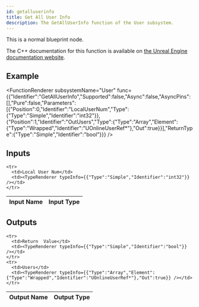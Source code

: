```yaml
---
id: getalluserinfo
title: Get All User Info
description: The GetAllUserInfo function of the User subsystem.
---
```



This is a normal blueprint node.

The C++ documentation for this function is available on [the Unreal Engine documentation website](https://dev.epicgames.com/documentation/en-us/unreal-engine/API/Plugins/OnlineSubsystem/Interfaces/IOnlineUser/).

## Example

<FunctionRenderer subsystemName="User" func={{"Identifier":"GetAllUserInfo","Supported":false,"Async":false,"AsyncPins":[],"Pure":false,"Parameters":[{"Position":0,"Identifier":"LocalUserNum","Type":{"Type":"Simple","Identifier":"int32"}},{"Position":1,"Identifier":"OutUsers","Type":{"Type":"Array","Element":{"Type":"Wrapped","Identifier":"UOnlineUserRef*"},"Out":true}}],"ReturnType":{"Type":"Simple","Identifier":"bool"}}} />

## Inputs


<table>
  <thead>
    <tr>
      <th>Input Name</th>
      <th>Input Type</th>
    </tr>
  </thead>
  <tbody>
    
    <tr>
      <td>Local User Num</td>
      <td><TypeRenderer typeInfo={{"Type":"Simple","Identifier":"int32"}} /></td>
    </tr>
  </tbody>
</table>


## Outputs


<table>
  <thead>
    <tr>
      <th>Output Name</th>
      <th>Output Type</th>
    </tr>
  </thead>
  <tbody>
    
    <tr>
      <td>Return  Value</td>
      <td><TypeRenderer typeInfo={{"Type":"Simple","Identifier":"bool"}} /></td>
    </tr>
    <tr>
      <td>Users</td>
      <td><TypeRenderer typeInfo={{"Type":"Array","Element":{"Type":"Wrapped","Identifier":"UOnlineUserRef*"},"Out":true}} /></td>
    </tr>
  </tbody>
</table>


